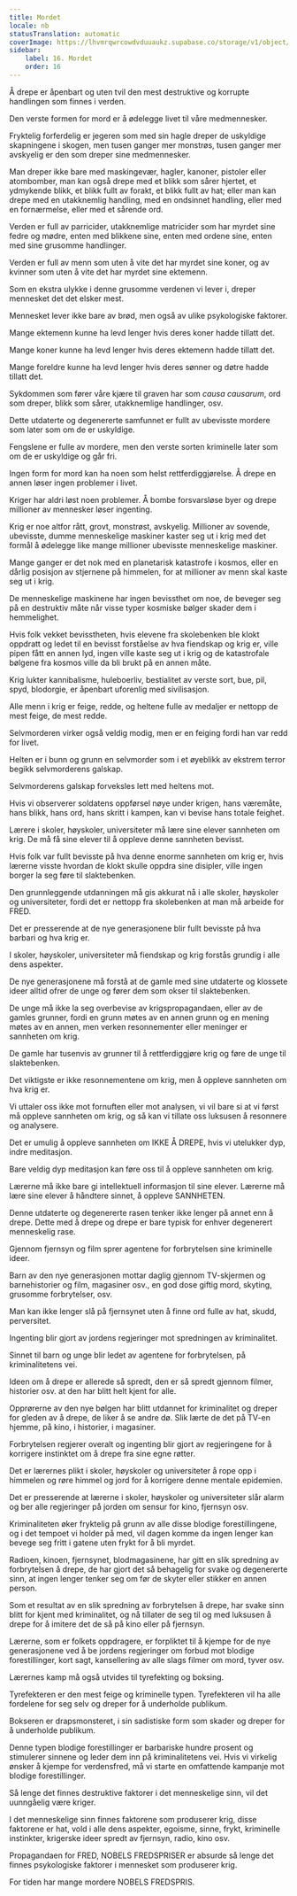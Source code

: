 ```yaml
---
title: Mordet
locale: nb
statusTranslation: automatic
coverImage: https://lhvmrqwrcowdvduuaukz.supabase.co/storage/v1/object/public/strapi-uploads/small_cover-educacion-fundamental.webp-2d51a7828a2b1309555be27f7e2a61a0.webp
sidebar:
    label: 16. Mordet
    order: 16
---
```

Å drepe er åpenbart og uten tvil den mest destruktive og korrupte handlingen som finnes i verden.

Den verste formen for mord er å ødelegge livet til våre medmennesker.

Fryktelig forferdelig er jegeren som med sin hagle dreper de uskyldige skapningene i skogen, men tusen ganger mer monstrøs, tusen ganger mer avskyelig er den som dreper sine medmennesker.

Man dreper ikke bare med maskingevær, hagler, kanoner, pistoler eller atombomber, man kan også drepe med et blikk som sårer hjertet, et ydmykende blikk, et blikk fullt av forakt, et blikk fullt av hat; eller man kan drepe med en utakknemlig handling, med en ondsinnet handling, eller med en fornærmelse, eller med et sårende ord.

Verden er full av parricider, utakknemlige matricider som har myrdet sine fedre og mødre, enten med blikkene sine, enten med ordene sine, enten med sine grusomme handlinger.

Verden er full av menn som uten å vite det har myrdet sine koner, og av kvinner som uten å vite det har myrdet sine ektemenn.

Som en ekstra ulykke i denne grusomme verdenen vi lever i, dreper mennesket det det elsker mest.

Mennesket lever ikke bare av brød, men også av ulike psykologiske faktorer.

Mange ektemenn kunne ha levd lenger hvis deres koner hadde tillatt det.

Mange koner kunne ha levd lenger hvis deres ektemenn hadde tillatt det.

Mange foreldre kunne ha levd lenger hvis deres sønner og døtre hadde tillatt det.

Sykdommen som fører våre kjære til graven har som *causa causarum*, ord som dreper, blikk som sårer, utakknemlige handlinger, osv.

Dette utdaterte og degenererte samfunnet er fullt av ubevisste mordere som later som om de er uskyldige.

Fengslene er fulle av mordere, men den verste sorten kriminelle later som om de er uskyldige og går fri.

Ingen form for mord kan ha noen som helst rettferdiggjørelse. Å drepe en annen løser ingen problemer i livet.

Kriger har aldri løst noen problemer. Å bombe forsvarsløse byer og drepe millioner av mennesker løser ingenting.

Krig er noe altfor rått, grovt, monstrøst, avskyelig. Millioner av sovende, ubevisste, dumme menneskelige maskiner kaster seg ut i krig med det formål å ødelegge like mange millioner ubevisste menneskelige maskiner.

Mange ganger er det nok med en planetarisk katastrofe i kosmos, eller en dårlig posisjon av stjernene på himmelen, for at millioner av menn skal kaste seg ut i krig.

De menneskelige maskinene har ingen bevissthet om noe, de beveger seg på en destruktiv måte når visse typer kosmiske bølger skader dem i hemmelighet.

Hvis folk vekket bevisstheten, hvis elevene fra skolebenken ble klokt oppdratt og ledet til en bevisst forståelse av hva fiendskap og krig er, ville pipen fått en annen lyd, ingen ville kaste seg ut i krig og de katastrofale bølgene fra kosmos ville da bli brukt på en annen måte.

Krig lukter kannibalisme, huleboerliv, bestialitet av verste sort, bue, pil, spyd, blodorgie, er åpenbart uforenlig med sivilisasjon.

Alle menn i krig er feige, redde, og heltene fulle av medaljer er nettopp de mest feige, de mest redde.

Selvmorderen virker også veldig modig, men er en feiging fordi han var redd for livet.

Helten er i bunn og grunn en selvmorder som i et øyeblikk av ekstrem terror begikk selvmorderens galskap.

Selvmorderens galskap forveksles lett med heltens mot.

Hvis vi observerer soldatens oppførsel nøye under krigen, hans væremåte, hans blikk, hans ord, hans skritt i kampen, kan vi bevise hans totale feighet.

Lærere i skoler, høyskoler, universiteter må lære sine elever sannheten om krig. De må få sine elever til å oppleve denne sannheten bevisst.

Hvis folk var fullt bevisste på hva denne enorme sannheten om krig er, hvis lærerne visste hvordan de klokt skulle oppdra sine disipler, ville ingen borger la seg føre til slaktebenken.

Den grunnleggende utdanningen må gis akkurat nå i alle skoler, høyskoler og universiteter, fordi det er nettopp fra skolebenken at man må arbeide for FRED.

Det er presserende at de nye generasjonene blir fullt bevisste på hva barbari og hva krig er.

I skoler, høyskoler, universiteter må fiendskap og krig forstås grundig i alle dens aspekter.

De nye generasjonene må forstå at de gamle med sine utdaterte og klossete ideer alltid ofrer de unge og fører dem som okser til slaktebenken.

De unge må ikke la seg overbevise av krigspropagandaen, eller av de gamles grunner, fordi en grunn møtes av en annen grunn og en mening møtes av en annen, men verken resonnementer eller meninger er sannheten om krig.

De gamle har tusenvis av grunner til å rettferdiggjøre krig og føre de unge til slaktebenken.

Det viktigste er ikke resonnementene om krig, men å oppleve sannheten om hva krig er.

Vi uttaler oss ikke mot fornuften eller mot analysen, vi vil bare si at vi først må oppleve sannheten om krig, og så kan vi tillate oss luksusen å resonnere og analysere.

Det er umulig å oppleve sannheten om IKKE Å DREPE, hvis vi utelukker dyp, indre meditasjon.

Bare veldig dyp meditasjon kan føre oss til å oppleve sannheten om krig.

Lærerne må ikke bare gi intellektuell informasjon til sine elever. Lærerne må lære sine elever å håndtere sinnet, å oppleve SANNHETEN.

Denne utdaterte og degenererte rasen tenker ikke lenger på annet enn å drepe. Dette med å drepe og drepe er bare typisk for enhver degenerert menneskelig rase.

Gjennom fjernsyn og film sprer agentene for forbrytelsen sine kriminelle ideer.

Barn av den nye generasjonen mottar daglig gjennom TV-skjermen og barnehistorier og film, magasiner osv., en god dose giftig mord, skyting, grusomme forbrytelser, osv.

Man kan ikke lenger slå på fjernsynet uten å finne ord fulle av hat, skudd, perversitet.

Ingenting blir gjort av jordens regjeringer mot spredningen av kriminalitet.

Sinnet til barn og unge blir ledet av agentene for forbrytelsen, på kriminalitetens vei.

Ideen om å drepe er allerede så spredt, den er så spredt gjennom filmer, historier osv. at den har blitt helt kjent for alle.

Opprørerne av den nye bølgen har blitt utdannet for kriminalitet og dreper for gleden av å drepe, de liker å se andre dø. Slik lærte de det på TV-en hjemme, på kino, i historier, i magasiner.

Forbrytelsen regjerer overalt og ingenting blir gjort av regjeringene for å korrigere instinktet om å drepe fra sine egne røtter.

Det er lærernes plikt i skoler, høyskoler og universiteter å rope opp i himmelen og røre himmel og jord for å korrigere denne mentale epidemien.

Det er presserende at lærerne i skoler, høyskoler og universiteter slår alarm og ber alle regjeringer på jorden om sensur for kino, fjernsyn osv.

Kriminaliteten øker fryktelig på grunn av alle disse blodige forestillingene, og i det tempoet vi holder på med, vil dagen komme da ingen lenger kan bevege seg fritt i gatene uten frykt for å bli myrdet.

Radioen, kinoen, fjernsynet, blodmagasinene, har gitt en slik spredning av forbrytelsen å drepe, de har gjort det så behagelig for svake og degenererte sinn, at ingen lenger tenker seg om før de skyter eller stikker en annen person.

Som et resultat av en slik spredning av forbrytelsen å drepe, har svake sinn blitt for kjent med kriminalitet, og nå tillater de seg til og med luksusen å drepe for å imitere det de så på kino eller på fjernsyn.

Lærerne, som er folkets oppdragere, er forpliktet til å kjempe for de nye generasjonene ved å be jordens regjeringer om forbud mot blodige forestillinger, kort sagt, kansellering av alle slags filmer om mord, tyver osv.

Lærernes kamp må også utvides til tyrefekting og boksing.

Tyrefekteren er den mest feige og kriminelle typen. Tyrefekteren vil ha alle fordelene for seg selv og dreper for å underholde publikum.

Bokseren er drapsmonsteret, i sin sadistiske form som skader og dreper for å underholde publikum.

Denne typen blodige forestillinger er barbariske hundre prosent og stimulerer sinnene og leder dem inn på kriminalitetens vei. Hvis vi virkelig ønsker å kjempe for verdensfred, må vi starte en omfattende kampanje mot blodige forestillinger.

Så lenge det finnes destruktive faktorer i det menneskelige sinn, vil det uunngåelig være kriger.

I det menneskelige sinn finnes faktorene som produserer krig, disse faktorene er hat, vold i alle dens aspekter, egoisme, sinne, frykt, kriminelle instinkter, krigerske ideer spredt av fjernsyn, radio, kino osv.

Propagandaen for FRED, NOBELS FREDSPRISER er absurde så lenge det finnes psykologiske faktorer i mennesket som produserer krig.

For tiden har mange mordere NOBELS FREDSPRIS.

